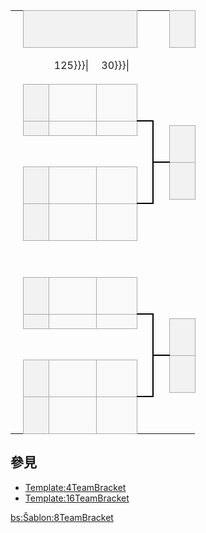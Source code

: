 {| border=0 cellpadding=0 cellspacing=0 style="font-size: 90%; margin:1em 2em 1em 1em;"
| &nbsp;
| colspan="3" style="text-align:center;border:1px solid #aaa;background-color:#f2f2f2;" |{{{RD1|半準決賽}}}
| colspan=2|
| colspan="3" style="text-align:center;border:1px solid #aaa;background-color:#f2f2f2;" |{{{RD2|準決賽}}}
| colspan=2|
| colspan="3" style="text-align:center;{{#if:{{{medals|}}}||border:1px solid #aaa;background-color:#f2f2f2;}}" |{{#if:{{{medals|}}}||{{{RD3|決賽}}}}}

|-
| width=1|&nbsp;
| width=25|&nbsp;
| width={{{team-width|125}}}|&nbsp;
| width={{{score-width|30}}}|&nbsp;
| width=10|&nbsp;
| width=10|&nbsp;
| width=25|&nbsp;
| width={{{team-width|125}}}|&nbsp;
| width={{{score-width|30}}}|&nbsp;
| width=10|&nbsp;
| width=10|&nbsp;
| width=25|&nbsp;
| width={{{team-width|125}}}|&nbsp;
| width={{{score-width|30}}}|&nbsp;

|-
| height="14" |&nbsp;
| style="text-align:center;background-color:#f2f2f2;border:1px solid #aaa; border-bottom: 0px;"| {{{RD1-seed1|1}}}
| style="border:1px solid #aaa;border-bottom: 0px;background-color:#f9f9f9;padding-left:0.3em;" | {{{RD1-team1|&nbsp;}}}
| style="text-align:center;border:1px solid #aaa; border-bottom: 0px;border-left: 0px;background-color:#f9f9f9;" | {{{RD1-score1|&nbsp;}}}
| style="border-width:0 0 2px 0; border-style:solid;border-color:black;"|&nbsp;

|-
| height="7" |
| rowspan="2" style="text-align:center;background-color:#f2f2f2;border:1px solid #aaa;"| {{{RD1-seed2|8}}}
| rowspan="2" style="border:1px solid #aaa;background-color:#f9f9f9;padding-left:0.3em;" | {{{RD1-team2|&nbsp;}}}
| rowspan="2" style="text-align:center;border:1px solid #aaa;border-left:0px;background-color:#f9f9f9;" | {{{RD1-score2|&nbsp;}}}
| rowspan="6" style="border-width:2px 2px 2px 0; border-style:solid;border-color:black;"|&nbsp;

|-
| height="7" |
| rowspan="2" style="border-width:0 0 2px 0; border-style:solid;border-color:black;"|&nbsp;
| rowspan="2" style="text-align:center;background-color:#f2f2f2;border:1px solid #aaa; border-bottom: 0px;"| {{{RD2-seed1|&nbsp;}}}
| rowspan="2" style="border:1px solid #aaa;border-bottom: 0px;background-color:#f9f9f9;padding-left:0.3em;" | {{{RD2-team1|&nbsp;}}}
| rowspan="2" style="text-align:center;border:1px solid #aaa; border-bottom: 0px;border-left: 0px;background-color:#f9f9f9;" | {{{RD2-score1|&nbsp;}}}
| rowspan="2" style="border-width:0 0 2px 0; border-style:solid;border-color:black;"|&nbsp;

|-
| height="7" |
| colspan="3" rowspan="2" style="text-align:center;"| {{{group1|}}}

|-
| height="7" |
| rowspan="2" style="border-width:2px 0 0 0; border-style:solid;border-color:black;"|&nbsp;
| rowspan="2" style="text-align:center;background-color:#f2f2f2;border:1px solid #aaa;"| {{{RD2-seed2|&nbsp;}}}
| rowspan="2" style="border:1px solid #aaa;background-color:#f9f9f9;padding-left:0.3em;" | {{{RD2-team2|&nbsp;}}}
| rowspan="2" style="text-align:center;border:1px solid #aaa;border-left:0px;background-color:#f9f9f9;" | {{{RD2-score2|&nbsp;}}}
| rowspan="10" style="border-width:2px 2px 2px 0; border-style:solid;border-color:black;"|&nbsp;

|-
| height="7" |
| rowspan="2" style="text-align:center;background-color:#f2f2f2;border:1px solid #aaa; border-bottom: 0px;"| {{{RD1-seed3|4}}}
| rowspan="2" style="border:1px solid #aaa;border-bottom: 0px;background-color:#f9f9f9;padding-left:0.3em;" | {{{RD1-team3|&nbsp;}}}
| rowspan="2" style="text-align:center;border:1px solid #aaa; border-bottom: 0px;border-left: 0px;background-color:#f9f9f9;" | {{{RD1-score3|&nbsp;}}}
| colspan="1" |
| colspan="3" rowspan="2" style="text-align:center;{{#if:{{{medals|}}}|border:1px solid #aaa;background-color:#F7F6A8;}}" |{{#if:{{{medals|}}}|{{{RD3|Final}}}}}
|-
| height="7" |
|-
| height="14" |&nbsp;
| style="text-align:center;background-color:#f2f2f2;border:1px solid #aaa;"| {{{RD1-seed4|5}}}
| style="border:1px solid #aaa;background-color:#f9f9f9;padding-left:0.3em;" | {{{RD1-team4|&nbsp;}}}
| style="text-align:center;border:1px solid #aaa;border-left:0px;background-color:#f9f9f9;" | {{{RD1-score4|&nbsp;}}}
| style="border-width:2px 0 0 0; border-style:solid;border-color:black;"|&nbsp;

|-
| height="14" colspan="2" |
| colspan="8" rowspan="2"|&nbsp;
| style="border-width:0 0 2px 0; border-style:solid;border-color:black;"|&nbsp;
| style="text-align:center;background-color:#f2f2f2;border:1px solid #aaa; border-bottom: 0px;"| {{{RD3-seed1|&nbsp;}}}
| style="border:1px solid #aaa;border-bottom: 0px;background-color:#f9f9f9;padding-left:0.3em;" | {{{RD3-team1|&nbsp;}}}
| style="text-align:center;border:1px solid #aaa; border-bottom: 0px;border-left: 0px;background-color:#f9f9f9;" | {{{RD3-score1|&nbsp;}}}

|-
| height="14" colspan="2" |
| style="border-width:2px 0 0 0; border-style:solid;border-color:black;"|&nbsp;
| style="text-align:center;background-color:#f2f2f2;border:1px solid #aaa;"| {{{RD3-seed2|&nbsp;}}}
| style="border:1px solid #aaa;background-color:#f9f9f9;padding-left:0.3em;" | {{{RD3-team2|&nbsp;}}}
| style="text-align:center;border:1px solid #aaa;border-left:0px;background-color:#f9f9f9;" | {{{RD3-score2|&nbsp;}}}

|-
| height="14"|&nbsp;
| style="text-align:center;background-color:#f2f2f2;border:1px solid #aaa; border-bottom: 0px;"| {{{RD1-seed5|3}}}
| style="border:1px solid #aaa;border-bottom: 0px;background-color:#f9f9f9;padding-left:0.3em;" | {{{RD1-team5|&nbsp;}}}
| style="text-align:center;border:1px solid #aaa; border-bottom: 0px;border-left: 0px;background-color:#f9f9f9;" | {{{RD1-score5|&nbsp;}}}
| style="border-width:0 0 2px 0; border-style:solid;border-color:black;"|&nbsp;

|-
| height="7" |
| rowspan="2" style="text-align:center;background-color:#f2f2f2;border:1px solid #aaa;"| {{{RD1-seed6|6}}}
| rowspan="2" style="border:1px solid #aaa;background-color:#f9f9f9;padding-left:0.3em;" | {{{RD1-team6|&nbsp;}}}
| rowspan="2" style="text-align:center;border:1px solid #aaa;border-left:0px;background-color:#f9f9f9;" | {{{RD1-score6|&nbsp;}}}
| rowspan="6" style="border-width:2px 2px 2px 0; border-style:solid;border-color:black;"|&nbsp;

|-
| height="7" |
| rowspan="2" style="border-width:0 0 2px 0; border-style:solid;border-color:black;"|&nbsp;
| rowspan="2" style="text-align:center;background-color:#f2f2f2;border:1px solid #aaa; border-bottom: 0px;"| {{{RD2-seed3|&nbsp;}}}
| rowspan="2" style="border:1px solid #aaa;border-bottom: 0px;background-color:#f9f9f9;padding-left:0.3em;" | {{{RD2-team3|&nbsp;}}}
| rowspan="2" style="text-align:center;border:1px solid #aaa; border-bottom: 0px;border-left: 0px;background-color:#f9f9f9;" | {{{RD2-score3|&nbsp;}}}
| colspan="1" |
| colspan="4" rowspan="2" style="text-align:center;border:1px solid #aaa;background-color:#{{#if:{{{medals|}}}|ffdab9|f2f2f2}};" |{{{Consol|季軍戰}}}
|-
| height="7" |
| colspan="3" rowspan="2" style="text-align:center;"| {{{group2|}}}

|-
| height="7" |
| rowspan="2" style="border-width:2px 0 0 0; border-style:solid;border-color:black;"|&nbsp;
| rowspan="2" style="text-align:center;background-color:#f2f2f2;border:1px solid #aaa;"| {{{RD2-seed4|&nbsp;}}}
| rowspan="2" style="border:1px solid #aaa;background-color:#f9f9f9;padding-left:0.3em;" | {{{RD2-team4|&nbsp;}}}
| rowspan="2" style="text-align:center;border:1px solid #aaa;border-left:0px;background-color:#f9f9f9;" | {{{RD2-score4|&nbsp;}}}
| rowspan="2" style="border-width:2px 0 0 0; border-style:solid;border-color:black;"|&nbsp;

|-
| height="7" |
| rowspan="2" style="text-align:center;background-color:#f2f2f2;border:1px solid #aaa; border-bottom: 0px;"| {{{RD1-seed7|2}}}
| rowspan="2" style="border:1px solid #aaa;border-bottom: 0px;background-color:#f9f9f9;padding-left:0.3em;" | {{{RD1-team7|&nbsp;}}}
| rowspan="2" style="text-align:center;border:1px solid #aaa; border-bottom: 0px;border-left: 0px;background-color:#f9f9f9;" | {{{RD1-score7|&nbsp;}}}
| colspan="1" |
| rowspan="2" style="text-align:center;background-color:#f2f2f2;border:1px solid #aaa; border-bottom: 0px;"| {{{RD3-seed3|&nbsp;}}}
| rowspan="2" style="border:1px solid #aaa;border-bottom: 0px;background-color:#f9f9f9;padding-left:0.3em;" | {{{RD3-team3|&nbsp;}}}
| rowspan="2" style="text-align:center;border:1px solid #aaa; border-bottom: 0px;border-left: 0px;background-color:#f9f9f9;" | {{{RD3-score3|&nbsp;}}}

|-
| height="7" |

|-
| height="14" |&nbsp;
| style="text-align:center;background-color:#f2f2f2;border:1px solid #aaa;"| {{{RD1-seed8|7}}}
| style="border:1px solid #aaa;background-color:#f9f9f9;padding-left:0.3em;" | {{{RD1-team8|&nbsp;}}}
| style="text-align:center;border:1px solid #aaa;border-left:0px;background-color:#f9f9f9;" | {{{RD1-score8|&nbsp;}}}
| style="border-width:2px 0 0 0; border-style:solid;border-color:black;"|&nbsp;
| colspan="6" |
| rowspan="2" style="text-align:center;background-color:#f2f2f2;border:1px solid #aaa;"| {{{RD3-seed4|&nbsp;}}}
| rowspan="2" style="border:1px solid #aaa;background-color:#f9f9f9;padding-left:0.3em;" | {{{RD3-team4|&nbsp;}}}
| rowspan="2" style="text-align:center;border:1px solid #aaa;border-left:0px;background-color:#f9f9f9;" | {{{RD3-score4|&nbsp;}}}

|}<noinclude>
==參見==
*[[Template:4TeamBracket]]
*[[Template:16TeamBracket]]

[[Category:8队对阵形势图模板|{{PAGENAME}}]]
[[bs:Šablon:8TeamBracket]]
</noinclude>